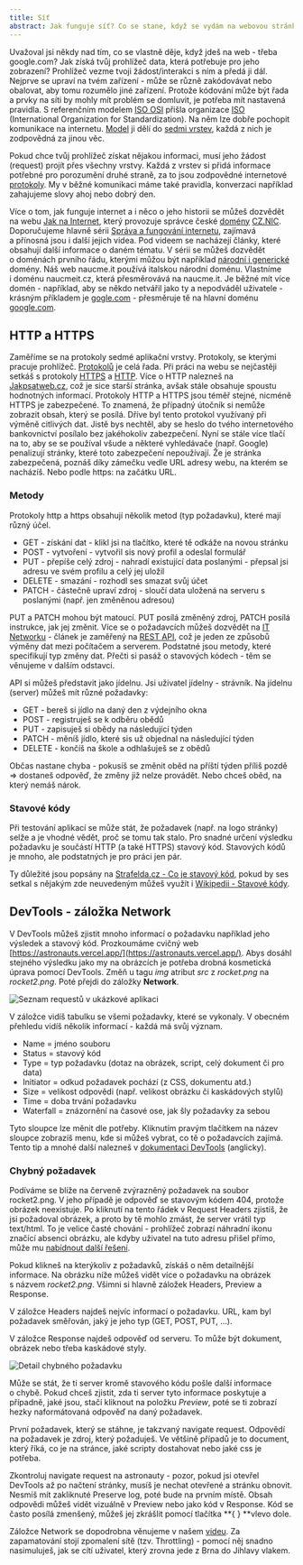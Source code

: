 ```yaml
---
title: Síť
abstract: Jak funguje síť? Co se stane, když se vydám na webovou stránku? Jak uložím data na server? To vše se dozvíš v této kapitole!
---
```


Uvažoval jsi někdy nad tím, co se vlastně děje, když jdeš na web - třeba google.com? Jak získá tvůj prohlížeč data, která potřebuje pro jeho zobrazení? Prohlížeč vezme tvoji žádost/interakci s ním a předá ji dál. Nejprve se upraví na tvém zařízení - může se různě zakódovávat nebo obalovat, aby tomu rozumělo jiné zařízení. Protože kódování může být řada a prvky na síti by mohly mít problém se domluvit, je potřeba mít nastavená pravidla. S referenčním modelem [ISO OSI](http://ijs2.8u.cz/index.php?option=com_content&view=article&id=13&Itemid=119) přišla organizace [ISO](https://www.iso.org/home.html) (International Organization for Standardization). Na něm lze dobře pochopit komunikace na internetu. [Model](https://www.youtube.com/watch?v=dL6EkdbJ4NU) ji dělí do [sedmi vrstev](https://www.earchiv.cz/a92/a213c110.php3), každá z nich je zodpovědná za jinou věc.

Pokud chce tvůj prohlížeč získat nějakou informaci, musí jeho žádost (request) projít přes všechny vrstvy. Každá z vrstev si přidá informace potřebné pro porozumění druhé straně, za to jsou zodpovědné internetové [protokoly](<https://www.wikiwand.com/cs/Protokol_(informatika)>). My v běžné komunikaci máme také pravidla, konverzaci například zahajujeme slovy ahoj nebo dobrý den.

Více o tom, jak funguje internet a i něco o jeho historii se můžeš dozvědět na webu [Jak na Internet](https://www.jaknainternet.cz/), který provozuje správce české [domény](https://www.youtube.com/watch?v=J44jvmoDxzo) [CZ.NIC](https://www.nic.cz/). Doporučujeme hlavně sérii [Správa a fungování internetu](https://www.jaknainternet.cz/page/1790/bezpecnostni-tymy/), zajímavá a přínosná jsou i další jejich videa. Pod videem se nacházejí články, které obsahují další informace o daném tématu. V sérii se můžeš dozvědět o doménách prvního řádu, kterými můžou být například [národní i generické](https://eprehledy.cz/narodni-domeny-statu.php) domény. Náš web naucme.it používá italskou národní doménu. Vlastníme i doménu naucmeit.cz, která přesměrovává na naucme.it. Je běžné mít více domén - například, aby se někdo netvářil jako ty a nepodváděl uživatele - krásným příkladem je [gogle.com](http://gogle.com) - přesměruje tě na hlavní doménu [google.com](https://google.com).

## HTTP a HTTPS

Zaměříme se na protokoly sedmé aplikační vrstvy. Protokoly, se kterými pracuje prohlížeč. [Protokolů](https://akela.mendelu.cz/~jprich/vyuka/os/unix/telnet.html) je celá řada. Při práci na webu se nejčastěji setkáš s protokoly [HTTPS](https://www.wikiwand.com/cs/HTTPS) a [HTTP](https://www.wikiwand.com/cs/Hypertext_Transfer_Protocol). Více o HTTP nalezneš na [Jakpsatweb.cz](https://www.jakpsatweb.cz/server/http-protokol.html), což je sice starší stránka, avšak stále obsahuje spoustu hodnotných informací. Protokoly HTTP a HTTPS jsou téměř stejné, nicméně HTTPS je zabezpečené. To znamená, že případný útočník si nemůže zobrazit obsah, který se posílá. Dříve byl tento protokol využívaný při výměně citlivých dat. Jistě bys nechtěl, aby se heslo do tvého internetového bankovnictví posílalo bez jakéhokoliv zabezpečení. Nyní se stále více tlačí na to, aby se se používal všude a některé vyhledávače (např. Google) penalizují stránky, které toto zabezpečení nepoužívají. Že je stránka zabezpečená, poznáš díky zámečku vedle URL adresy webu, na kterém se nacházíš. Nebo podle https: na začátku URL.

### Metody

Protokoly http a https obsahují několik metod (typ požadavku), které mají různý účel.

-   GET - získání dat - klikl jsi na tlačítko, které tě odkáže na novou stránku
-   POST - vytvoření - vytvořil sis nový profil a odeslal formulář
-   PUT - přepíše celý zdroj - nahradí existující data poslanými - přepsal jsi adresu ve svém profilu a celý jej uložil
-   DELETE - smazání - rozhodl ses smazat svůj účet
-   PATCH - částečně upraví zdroj - sloučí data uložená na serveru s poslanými (např. jen změněnou adresou)

PUT a PATCH mohou být matoucí. PUT posílá změněný zdroj, PATCH posílá instrukce, jak jej změnit. Více se o požadavcích můžeš dozvědět na [IT Networku](https://www.itnetwork.cz/programovani/nezarazene/stoparuv-pruvodce-rest-api/#_druha-uroven-http-verbs) - článek je zaměřený na [REST API](https://zdrojak.cz/clanky/rest-architektura-pro-webove-api/), což je jeden ze způsobů výměny dat mezi počítačem a serverem. Podstatné jsou metody, které specifikují typ změny dat. Přečti si pasáž o stavových kódech - těm se věnujeme v dalším odstavci.

API si můžeš představit jako jídelnu. Jsi uživatel jídelny - strávník. Na jídelnu (server) můžeš mít různé požadavky:

-   GET - bereš si jídlo na daný den z výdejního okna
-   POST - registruješ se k odběru obědů
-   PUT - zapisuješ si obědy na následující týden
-   PATCH - měníš jídlo, které sis už objednal na následující týden
-   DELETE - končíš na škole a odhlašuješ se z obědů

Občas nastane chyba - pokusíš se změnit oběd na příští týden příliš pozdě => dostaneš odpověď, že změny již nelze provádět. Nebo chceš oběd, na který nemáš nárok.

### Stavové kódy

Při testování aplikací se může stát, že požadavek (např. na logo stránky) selže a je vhodné vědět, proč se tomu tak stalo. Pro snadné určení výsledku požadavku je součástí HTTP (a také HTTPS) stavový kód. Stavových kódů je mnoho, ale podstatných je pro práci jen pár.

Ty důležité jsou popsány na [Strafelda.cz - Co je stavový kód](https://www.strafelda.cz/stavovy-kod), pokud by ses setkal s nějakým zde neuvedeným můžeš využít i [Wikipedii - Stavové kódy](https://www.wikiwand.com/cs/Stavov%C3%A9_k%C3%B3dy_HTTP).

## DevTools - záložka Network

V DevTools můžeš zjistit mnoho informací o požadavku například jeho výsledek a stavový kód. Prozkoumáme cvičný web [https://astronauts.vercel.app/](https://astronauts.vercel.app/). Abys dosáhl stejného výsledku jako my na obrázcích je potřeba drobná kosmetická úprava pomocí DevTools. Změň u tagu _img_ atribut _src_ z *rocket.png* na _rocket2.png_. Poté přejdi do záložky **Network**.

![Seznam requestů v ukázkové aplikaci](/images/chapter/qa-6-1.png "Seznam requestů v ukázkové aplikaci Astronauti.")

V záložce vidíš tabulku se všemi požadavky, které se vykonaly. V obecném přehledu vidíš několik informací - každá má svůj význam.

-   Name = jméno souboru
-   Status = stavový kód
-   Type = typ požadavku (dotaz na obrázek, script, celý dokument či pro data)
-   Initiator = odkud požadavek pochází (z CSS, dokumentu atd.)
-   Size = velikost odpovědi (např. velikost obrázku či kaskádových stylů)
-   Time = doba trvání požadavku
-   Waterfall = znázornění na časové ose, jak šly požadavky za sebou

Tyto sloupce lze měnit dle potřeby. Kliknutím pravým tlačítkem na název sloupce zobrazíš menu, kde si můžeš vybrat, co tě o požadavcích zajímá. Tento tip a mnohé další nalezneš v [dokumentaci DevTools](https://developer.chrome.com/docs/devtools/network/reference/) (anglicky).

### Chybný požadavek

Podíváme se blíže na červeně zvýrazněný požadavek na soubor rocket2.png. V jeho případě je odpověď se stavovým kódem 404, protože obrázek neexistuje. Po kliknutí na tento řádek v Request Headers zjistíš, že jsi požadoval obrázek, a proto by tě mohlo zmást, že server vrátil typ text/html. To je velice časté chování - prohlížeč zobrazí náhradní ikonu značící absenci obrázku, ale kdyby uživatel na tuto adresu přišel přímo, může mu [nabídnout další řešení](https://blog.shoptet.cz/chcete-mit-radi-svou-stranku-404-page-not-found/).

Pokud klikneš na kterýkoliv z požadavků, získáš o něm detailnější informace. Na obrázku níže můžeš vidět více o požadavku na obrázek s názvem _rocket2.png_. Všimni si hlavně záložek Headers, Preview a Response.

V záložce Headers najdeš nejvíc informací o požadavku. URL, kam byl požadavek směřován, jaký je jeho typ (GET, POST, PUT, …).

V záložce Response najdeš odpověď od serveru. To může být dokument, obrázek nebo třeba kaskádové styly.

![Detail chybného požadavku](/images/chapter/qa-6-2.png "Detail chybného požadavku na neexistující obrázek v aplikaci Astronauti.")

Může se stát, že ti server kromě stavového kódu pošle další informace o chybě. Pokud chceš zjistit, zda ti server tyto informace poskytuje a případně, jaké jsou, stačí kliknout na položku _Preview_, poté se ti zobrazí hezky naformátovaná odpověď na daný požadavek.

První požadavek, který se stáhne, je takzvaný navigate request. Odpovědí na požadavek je zdroj, který požaduješ. Ve většině případů je to document, který říká, co je na stránce, jaké scripty dostahovat nebo jaké css je potřeba.

Zkontroluj navigate request na astronauty - pozor, pokud jsi otevřel DevTools až po načtení stránky, musíš je nechat otevřené a stránku obnovit. Nesmíš mít zakliknuté Preserve log, poté bude na prvním místě. Obsah odpovědi můžeš vidět vizuálně v Preview nebo jako kód v Response. Kód se často posílá zmenšený, můžeš jej zkrášlit pomocí tlačítka **{ } **vlevo dole.

Záložce Network se dopodrobna věnujeme v našem [videu](https://youtu.be/6skgzdI3N18). Za zapamatování stojí zpomalení sítě (tzv. Throttling) - pomocí něj snadno nasimuluješ, jak se cítí uživatel, který zrovna jede z Brna do Jihlavy vlakem.
